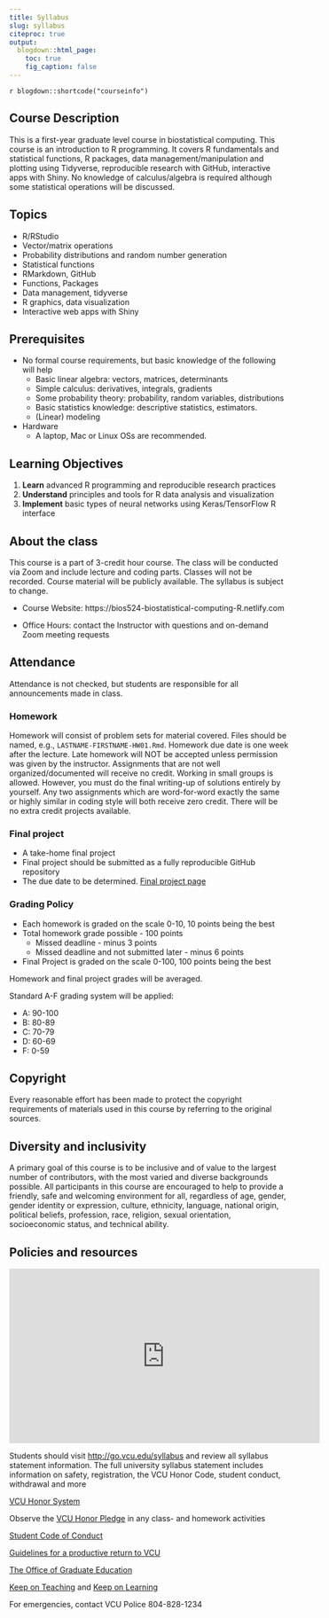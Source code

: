 ```yaml
---
title: Syllabus
slug: syllabus
citeproc: true
output:
  blogdown::html_page:
    toc: true
    fig_caption: false
---
```


`r blogdown::shortcode("courseinfo")`

## Course Description

This is a first-year graduate level course in biostatistical computing. This course is an introduction to R programming. It covers R fundamentals and statistical functions, R packages, data management/manipulation and plotting using Tidyverse, reproducible research with GitHub, interactive apps with Shiny. No knowledge of calculus/algebra is required although some statistical operations will be discussed. 

## Topics

- R/RStudio
- Vector/matrix operations
- Probability distributions and random number generation
- Statistical functions
- RMarkdown, GitHub
- Functions, Packages
- Data management, tidyverse
- R graphics, data visualization
- Interactive web apps with Shiny

## Prerequisites

- No formal course requirements, but basic knowledge of the following will help
    - Basic linear algebra: vectors, matrices, determinants
    - Simple calculus: derivatives, integrals, gradients
    - Some probability theory: probability, random variables, distributions
    - Basic statistics knowledge: descriptive statistics, estimators.
    - (Linear) modeling
- Hardware
    - A laptop, Mac or Linux OSs are recommended. 

## Learning Objectives

1.  **Learn** advanced R programming and reproducible research practices  
2.  **Understand** principles and tools for R data analysis and visualization  
3.  **Implement** basic types of neural networks using Keras/TensorFlow R interface

## About the class

This course is a part of 3-credit hour course. The class will be conducted via Zoom and include lecture and coding parts. Classes will not be recorded. Course material will be publicly available. The syllabus is subject to change. 

- Course Website:  https://bios524-biostatistical-computing-R.netlify.com

- Office Hours: contact the Instructor with questions and on-demand Zoom meeting requests

## Attendance

Attendance is not checked, but students are responsible for all announcements made in class.

### Homework

Homework will consist of problem sets for material covered. Files should be named, e.g., `LASTNAME-FIRSTNAME-HW01.Rmd`. Homework due date is one week after the lecture. Late homework will NOT be accepted unless permission was given by the instructor. Assignments that are not well organized/documented will receive no credit. Working in small groups is allowed. However, you must do the final writing-up of solutions entirely by yourself. Any two assignments which are word-for-word exactly the same or highly similar in coding style will both receive zero credit. There will be no extra credit projects available.

### Final project

- A take-home final project  
- Final project should be submitted as a fully reproducible GitHub repository
- The due date to be determined. [Final project page](../class/final_project)

<!--
### Class evaluation

Please, evaluate the course Friday afternoon, June 12, 2020. All evaluations are anonymous

- [Student Course evaluation](https://courseeval.vcu.edu/Blue/svg.aspx?pid=05df79ed-c934-48ae-aa39-72d70fdfd940&sid=62affb957f6d70bbd79f9c2865d00a8bf1e232837e630381dc1095289ecfcd37&tid=f796bf54e5287c0376fde9485d74a0d8&uid=e9c5910f23ceae63a3abaa9bc1f1b34b96eebb7ae0b9c163efc27fccff992a1d&regl=en-us)
- [Guest Course evaluation](https://docs.google.com/forms/d/1aiSdoZoDKki6N5J0bvjI7duG-WAG7C1Oq-X4WoKyDTs/prefill) 
-->

### Grading Policy

- Each homework is graded on the scale 0-10, 10 points being the best
- Total homework grade possible - 100 points
  - Missed deadline - minus 3 points
  - Missed deadline and not submitted later - minus 6 points
- Final Project is graded on the scale 0-100, 100 points being the best

Homework and final project grades will be averaged.

Standard A-F grading system will be applied:

- A: 90-100
- B: 80-89
- C: 70-79
- D: 60-69
- F: 0-59


## Copyright

Every reasonable effort has been made to protect the copyright requirements of materials used in this course by referring to the original sources. 

## Diversity and inclusivity

A primary goal of this course is to be inclusive and of value to the largest number of contributors, with the most varied and diverse backgrounds possible. All participants in this course are encouraged to help to provide a friendly, safe and welcoming environment for all, regardless of age, gender, gender identity or expression, culture, ethnicity, language, national origin, political beliefs, profession, race, religion, sexual orientation, socioeconomic status, and technical ability.

## Policies and resources

<iframe width="560" height="315" src="https://www.youtube.com/embed/n198LbGnflc" frameborder="0" allow="accelerometer; autoplay; encrypted-media; gyroscope; picture-in-picture" allowfullscreen></iframe>

Students should visit [http://go.vcu.edu/syllabus](http://go.vcu.edu/syllabus) and review all syllabus statement information. The full university syllabus statement includes information on safety, registration, the VCU Honor Code, student conduct, withdrawal and more

[VCU Honor System](https://conduct.students.vcu.edu/vcu-honor-system/)

Observe the [VCU Honor Pledge](https://students.vcu.edu/studentconduct/vcu-honor-system/academic-misconduct-/honor-pledge/) in any class- and homework activities

[Student Code of Conduct](https://conduct.students.vcu.edu/student-code-of-conduct/)

[Guidelines for a productive return to VCU](https://together.vcu.edu/)

[The Office of Graduate Education](https://medschool.vcu.edu/about/deans-office/graduate/)

[Keep on Teaching](https://altlab.vcu.edu/rapid-response/) and [Keep on Learning](https://keeplearning.vcu.edu/)

For emergencies, contact VCU Police 804-828-1234

<!--
### Late Policy

Students get 1 free assignment to submit late without penalties. Please email us through Sakai that you need more time. If you need accommodation, please email us so we can figure out a way to help you.

Graduate Studies in the OHSU School of Medicine is committed to providing grades to students in a timely manner. Course instructors will provide students with information in writing at the beginning of each course that describes the grading policies and procedures, including but not limited to evaluation criteria, expected time needed to grade individual student examinations and type of feedback they will provide.

Class grades are due to the Registrar by the Friday following the week of finals. However, on those occasions when a grade has not been submitted by the deadline, the following procedure shall be followed:

1)  The Department/Program Coordinator will immediately contact the Instructor requesting the missing grade, with a copy to the Program Director and Registrar.

2)  If the grade is still overdue by the end of next week, the Department/Program Coordinator will email the Department Chair directly, with a copy to the Instructor and Program Director requesting resolution of the missing grade.

3)  If, after an additional week the grade is still outstanding, the student or Department/Program Coordinator may petition the Office of Graduate students for final resolution.

1.  *For courses that are run by a specific department.*

2.  *For the conjoined courses (course number is preceded by CON\_ that
    are run by Graduate Studies.*

-->